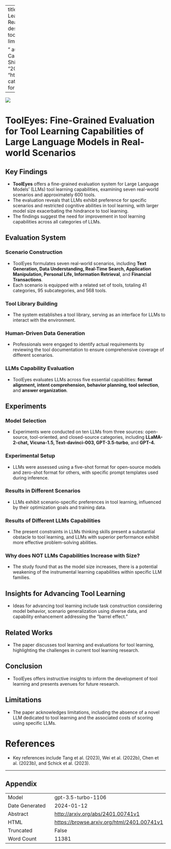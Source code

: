 
---
title: "ToolEyes: Fine-Grained Evaluation for Tool Learning Capabilities of Large Language Models in Real-world Scenarios"
id: "2401.00741v1"
description: "ToolEyes assesses large language model tool learning in authentic scenarios, uncovering limitations and guiding future research.

"
author: Junjie Ye, Guanyu Li, Songyang Gao, Caishuang Huang, Yilong Wu, Sixian Li, Xiaoran Fan, Shihan Dou, Qi Zhang, Tao Gui, Xuanjing Huang
date: "2024-01-01"
image: "https://browse.arxiv.org/html/2401.00741v1/x2.png"
categories: ['robustness', 'prompt-engineering']
format:
  html:
    code-overflow: wrap
---

![](https://browse.arxiv.org/html/2401.00741v1/x2.png)

# ToolEyes: Fine-Grained Evaluation for Tool Learning Capabilities of Large Language Models in Real-world Scenarios

## Key Findings

- **ToolEyes** offers a fine-grained evaluation system for Large Language Models' (LLMs) tool learning capabilities, examining seven real-world scenarios and approximately 600 tools.
- The evaluation reveals that LLMs exhibit preference for specific scenarios and restricted cognitive abilities in tool learning, with larger model size exacerbating the hindrance to tool learning.
- The findings suggest the need for improvement in tool learning capabilities across all categories of LLMs.

## Evaluation System

### Scenario Construction
- ToolEyes formulates seven real-world scenarios, including **Text Generation, Data Understanding, Real-Time Search, Application Manipulation, Personal Life, Information Retrieval**, and **Financial Transactions**.
- Each scenario is equipped with a related set of tools, totaling 41 categories, 95 subcategories, and 568 tools.

### Tool Library Building
- The system establishes a tool library, serving as an interface for LLMs to interact with the environment.

### Human-Driven Data Generation
- Professionals were engaged to identify actual requirements by reviewing the tool documentation to ensure comprehensive coverage of different scenarios.

### LLMs Capability Evaluation
- ToolEyes evaluates LLMs across five essential capabilities: **format alignment, intent comprehension, behavior planning, tool selection**, and **answer organization**.

## Experiments

### Model Selection
- Experiments were conducted on ten LLMs from three sources: open-source, tool-oriented, and closed-source categories, including **LLaMA-2-chat, Vicuna-1.5, Text-davinci-003, GPT-3.5-turbo**, and **GPT-4.**

### Experimental Setup
- LLMs were assessed using a five-shot format for open-source models and zero-shot format for others, with specific prompt templates used during inference.

### Results in Different Scenarios
- LLMs exhibit scenario-specific preferences in tool learning, influenced by their optimization goals and training data.

### Results of Different LLMs Capabilities
- The present constraints in LLMs thinking skills present a substantial obstacle to tool learning, and LLMs with superior performance exhibit more effective problem-solving abilities.

### Why does NOT LLMs Capabilities Increase with Size?
- The study found that as the model size increases, there is a potential weakening of the instrumental learning capabilities within specific LLM families.

## Insights for Advancing Tool Learning
- Ideas for advancing tool learning include task construction considering model behavior, scenario generalization using diverse data, and capability enhancement addressing the "barrel effect."

## Related Works
- The paper discusses tool learning and evaluations for tool learning, highlighting the challenges in current tool learning research.

## Conclusion
- ToolEyes offers instructive insights to inform the development of tool learning and presents avenues for future research.

## Limitations
- The paper acknowledges limitations, including the absence of a novel LLM dedicated to tool learning and the associated costs of scoring using specific LLMs.

# References
- Key references include Tang et al. (2023), Wei et al. (2022b), Chen et al. (2023b), and Schick et al. (2023).

---

## Appendix

|          |          |
|----------|----------|
| Model     | gpt-3.5-turbo-1106       |
| Date Generated     | 2024-01-12       |
| Abstract | [http://arxiv.org/abs/2401.00741v1](http://arxiv.org/abs/2401.00741v1)        |
| HTML     | [https://browse.arxiv.org/html/2401.00741v1](https://browse.arxiv.org/html/2401.00741v1)       |
| Truncated       | False       |
| Word Count       | 11381       |